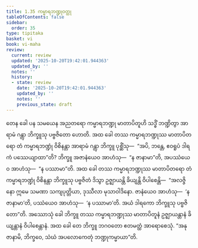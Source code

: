 ```yaml
---
title: 1.35 ကမ္မာရဘဏ္ဍုဝတ္ထု
tableOfContents: false
sidebar:
  order: 35
type: tipitaka
basket: vi
book: vi-maha
review:
  current: review
  updated: '2025-10-20T19:42:01.944363'
  updated_by: ''
  notes: ''
  history:
  - state: review
    date: '2025-10-20T19:42:01.944363'
    updated_by: ''
    notes: ''
    previous_state: draft
---
```



<DynamicBreadcrumb />


<ReviewStatus review={frontmatter.review} showDetails={true} />

<HypothesisAnnotation frontmatter={frontmatter} />

<Division number="98" book="vi-maha" e="ch" v="3" p="107">

<Paragraph number="436" book="vi-maha">
တေန ခေါ ပန သမယေန အညတရော ကမ္မာရဘဏ္ဍု မာတာပိတူဟိ သဒ္ဓိံ ဘဏ္ဍိတွာ အာရာမံ ဂန္တွာ ဘိက္ခူသု ပဗ္ဗဇိတော ဟောတိ. အထ ခေါ တဿ ကမ္မာရဘဏ္ဍုဿ မာတာပိတရော တံ ကမ္မာရဘဏ္ဍုံ ဝိစိနန္တာ အာရာမံ ဂန္တွာ ဘိက္ခူ ပုစ္ဆိံသု—  “အပိ, ဘန္တေ, ဧဝရူပံ ဒါရကံ ပဿေယျာထာ”တိ? ဘိက္ခူ အဇာနံယေဝ အာဟံသု—  “န ဇာနာမာ”တိ, အပဿံယေဝ အာဟံသု—  “န ပဿာမာ”တိ. အထ ခေါ တဿ ကမ္မာရဘဏ္ဍုဿ မာတာပိတရော တံ ကမ္မာရဘဏ္ဍုံ ဝိစိနန္တာ ဘိက္ခူသု ပဗ္ဗဇိတံ ဒိသွာ ဥဇ္ဈာယန္တိ ခိယျန္တိ ဝိပါစေန္တိ—  “အလဇ္ဇိနော ဣမေ သမဏာ သကျပုတ္တိယာ, ဒုဿီလာ မုသာဝါဒိနော. ဇာနံယေဝ အာဟံသု—  ‘န ဇာနာမာ’တိ, ပဿံယေဝ အာဟံသု—  ‘န ပဿာမာ’တိ. အယံ ဒါရကော ဘိက္ခူသု ပဗ္ဗဇိတော”တိ. အဿောသုံ ခေါ ဘိက္ခူ တဿ ကမ္မာရဘဏ္ဍုဿ မာတာပိတူနံ ဥဇ္ဈာယန္တာနံ ခိယျန္တာနံ ဝိပါစေန္တာနံ. အထ ခေါ တေ ဘိက္ခူ ဘဂဝတော ဧတမတ္ထံ အာရောစေသုံ. “အနုဇာနာမိ, ဘိက္ခဝေ, သံဃံ အပလောကေတုံ ဘဏ္ဍုကမ္မာယာ”တိ.
</Paragraph>
</Division>